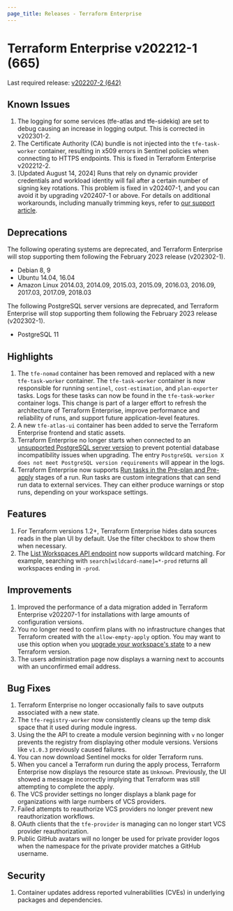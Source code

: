 ```yaml
---
page_title: Releases - Terraform Enterprise
---
```


# Terraform Enterprise v202212-1 (665)

Last required release: [v202207-2 (642)](/enterprise/releases/2022/v202207-2)

## Known Issues

1. The logging for some services (tfe-atlas and tfe-sidekiq) are set to debug causing an increase in logging output. This is corrected in v202301-2.
1. The Certificate Authority (CA) bundle is not injected into the `tfe-task-worker` container, resulting in x509 errors in Sentinel policies when connecting to HTTPS endpoints. This is fixed in Terraform Enterprise v202212-2.
1. [Updated August 14, 2024] Runs that rely on dynamic provider credentials and workload identity will fail after a certain number of signing key rotations. This problem is fixed in v202407-1, and you can avoid it by upgrading v202407-1 or above. For details on additional workarounds, including manually trimming keys, refer to [our support article](https://support.hashicorp.com/hc/en-us/articles/31715716966419-Issue-with-OIDC-Vault-key-rotation-mechanism-to-incorrectly-identify-the-newest-signing-key).

## Deprecations

The following operating systems are deprecated, and Terraform Enterprise will stop supporting them following the February 2023 release (v202302-1).

- Debian 8, 9
- Ubuntu 14.04, 16.04
- Amazon Linux 2014.03, 2014.09, 2015.03, 2015.09, 2016.03, 2016.09, 2017.03, 2017.09, 2018.03

The following PostgreSQL server versions are deprecated, and Terraform Enterprise will stop supporting them following the February 2023 release (v202302-1).

- PostgreSQL 11

## Highlights

1. The `tfe-nomad` container has been removed and replaced with a new `tfe-task-worker` container. The `tfe-task-worker` container is now responsible for running `sentinel`, `cost-estimation`, and `plan-exporter` tasks. Logs for these tasks can now be found in the `tfe-task-worker` container logs. This change is part of a larger effort to refresh the architecture of Terraform Enterprise, improve performance and reliability of runs, and support future application-level features.
1. A new `tfe-atlas-ui` container has been added to serve the Terraform Enterprise frontend and static assets.
1. Terraform Enterprise no longer starts when connected to an [unsupported PostgreSQL server version](/enterprise/requirements/data-storage/postgres-requirements) to prevent potential database incompatibility issues when upgrading. The entry `PostgreSQL version X does not meet PostgreSQL version requirements` will appear in the logs.
1. Terraform Enterprise now supports [Run tasks in the Pre-plan and Pre-apply](/cloud-docs/workspaces/settings/run-tasks#associating-run-tasks-with-a-workspace) stages of a run. Run tasks are custom integrations that can send run data to external services. They can either produce warnings or stop runs, depending on your workspace settings.

## Features

1. For Terraform versions 1.2+, Terraform Enterprise hides data sources reads in the plan UI by default. Use the filter checkbox to show them when necessary.
1. The [List Workspaces API endpoint](/enterprise/api-docs/workspaces#list-workspaces) now supports wildcard matching. For example, searching with `search[wildcard-name]=*-prod` returns all workspaces ending in `-prod`.

## Improvements

1. Improved the performance of a data migration added in Terraform Enterprise v202207-1 for installations with large amounts of configuration versions.
1. You no longer need to confirm plans with no infrastructure changes that Terraform created with the `allow-empty-apply` option. You may want to use this option when you [upgrade your workspace's state](/enterprise/workspaces/state#upgrading-state) to a new Terraform version.
1. The users administration page now displays a warning next to accounts with an unconfirmed email address.

## Bug Fixes

1. Terraform Enterprise no longer occasionally fails to save outputs associated with a new state.
1. The `tfe-registry-worker` now consistently cleans up the temp disk space that it used during module ingress.
1. Using the the API to create a module version beginning with `v` no longer prevents the registry from displaying other module versions. Versions like `v1.0.3` previously caused failures.
1. You can now download Sentinel mocks for older Terraform runs.
1. When you cancel a Terraform run during the apply process, Terraform Enterprise now displays the resource state as `Unknown`. Previously, the UI showed a message incorrectly implying that Terraform was still attempting to complete the apply.
1. The VCS provider settings no longer displays a blank page for organizations with large numbers of VCS providers.
1. Failed attempts to reauthorize VCS providers no longer prevent new reauthorization workflows.
1. OAuth clients that the `tfe-provider` is managing can no longer start VCS provider reauthorization.
1. Public GitHub avatars will no longer be used for private provider logos when the namespace for the private provider matches a GitHub username.

## Security

1. Container updates address reported vulnerabilities (CVEs) in underlying packages and dependencies.
